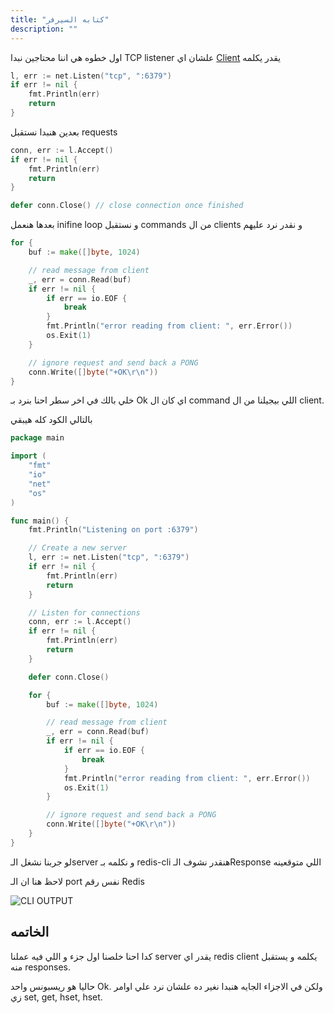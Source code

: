 ```yaml
---
title: "كتابه السيرفر"
description: ""
---
```



اول خطوه هي اننا محتاجين نبدا TCP listener علشان اي [Client](first-steps#%D8%AA%D8%AC%D9%87%D9%8A%D8%B2-%D8%A7%D9%84%D9%80-client) يقدر يكلمه


```go
l, err := net.Listen("tcp", ":6379")
if err != nil {
    fmt.Println(err)
    return
}
```


بعدين هنبدا نستقبل requests


```go
conn, err := l.Accept()
if err != nil {
    fmt.Println(err)
    return
}

defer conn.Close() // close connection once finished
```


بعدها هنعمل inifine loop و نستقبل commands من ال clients و نقدر نرد عليهم


```go
for {
    buf := make([]byte, 1024)

    // read message from client
    _, err = conn.Read(buf)
    if err != nil {
        if err == io.EOF {
            break
        }
        fmt.Println("error reading from client: ", err.Error())
        os.Exit(1)
    }

    // ignore request and send back a PONG
    conn.Write([]byte("+OK\r\n"))
}
```


خلي بالك في اخر سطر احنا بنرد بـ Ok اي كان ال command اللي بيجيلنا من ال client.

بالتالي الكود كله هيبقي



```go
package main

import (
	"fmt"
	"io"
	"net"
	"os"
)

func main() {
	fmt.Println("Listening on port :6379")

	// Create a new server
	l, err := net.Listen("tcp", ":6379")
	if err != nil {
		fmt.Println(err)
		return
	}

	// Listen for connections
	conn, err := l.Accept()
	if err != nil {
		fmt.Println(err)
		return
	}

	defer conn.Close()

	for {
		buf := make([]byte, 1024)

		// read message from client
		_, err = conn.Read(buf)
		if err != nil {
			if err == io.EOF {
				break
			}
			fmt.Println("error reading from client: ", err.Error())
			os.Exit(1)
		}

		// ignore request and send back a PONG
		conn.Write([]byte("+OK\r\n"))
	}
}
```



لو جربنا نشغل الـserver و نكلمه بـ redis-cli هنقدر نشوف الـResponse اللي متوقعينه

<Alert type="info">
لاحظ هنا ان الـ port نفس رقم Redis
</Alert>

![CLI OUTPUT](/images/build-redis-from-scratch/part-1/cli-output.png)


## الخاتمه

كدا احنا خلصنا اول جزء و اللي فيه عملنا server يقدر اي redis client يكلمه و يستقبل منه responses.

حاليا هو ريسبونس واحد Ok. ولكن في الاجزاء الجايه هنبدا نغير ده علشان نرد علي اوامر زي set, get, hset, hset.

